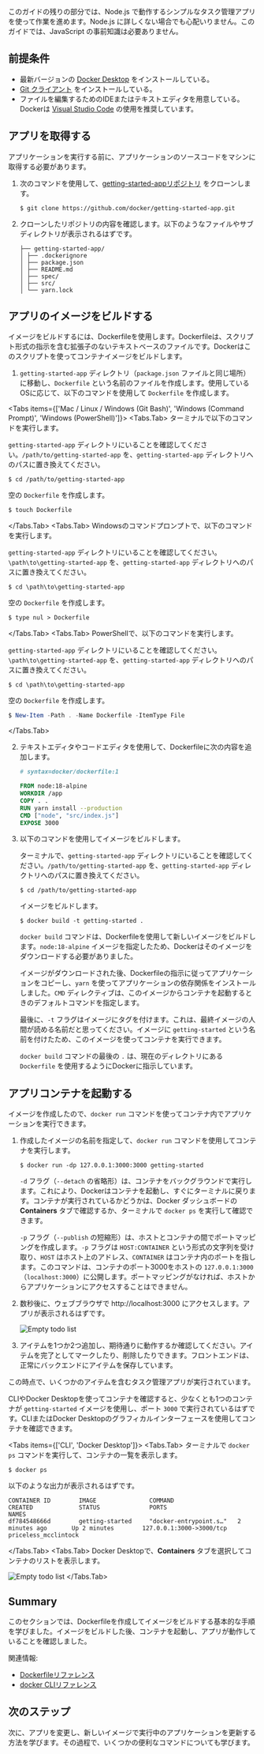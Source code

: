 
このガイドの残りの部分では、Node.js で動作するシンプルなタスク管理アプリを使って作業を進めます。Node.js に詳しくない場合でも心配いりません。このガイドでは、JavaScript の事前知識は必要ありません。

## 前提条件

- 最新バージョンの [Docker Desktop](https://docs.docker.com/get-started/get-docker/) をインストールしている。
- [Git クライアント](https://git-scm.com/downloads) をインストールしている。
- ファイルを編集するためのIDEまたはテキストエディタを用意している。Dockerは [Visual Studio Code](https://code.visualstudio.com/) の使用を推奨しています。

## アプリを取得する

アプリケーションを実行する前に、アプリケーションのソースコードをマシンに取得する必要があります。

1. 次のコマンドを使用して、[getting-started-appリポジトリ](https://github.com/docker/getting-started-app/tree/main) をクローンします。

   ```console
   $ git clone https://github.com/docker/getting-started-app.git
   ```

2. クローンしたリポジトリの内容を確認します。以下のようなファイルやサブディレクトリが表示されるはずです。

   ```text
   ├── getting-started-app/
   │ ├── .dockerignore
   │ ├── package.json
   │ ├── README.md
   │ ├── spec/
   │ ├── src/
   │ └── yarn.lock
   ```

## アプリのイメージをビルドする

イメージをビルドするには、Dockerfileを使用します。Dockerfileは、スクリプト形式の指示を含む拡張子のないテキストベースのファイルです。Dockerはこのスクリプトを使ってコンテナイメージをビルドします。

1. `getting-started-app` ディレクトリ（`package.json` ファイルと同じ場所）に移動し、`Dockerfile` という名前のファイルを作成します。使用しているOSに応じて、以下のコマンドを使用して `Dockerfile` を作成します。

<Tabs items={['Mac / Linux / Windows (Git Bash)', 'Windows (Command Prompt)', 'Windows (PowerShell)']}>
  <Tabs.Tab>
   ターミナルで以下のコマンドを実行します。

   `getting-started-app` ディレクトリにいることを確認してください。`/path/to/getting-started-app` を、`getting-started-app` ディレクトリへのパスに置き換えてください。

   ```console
   $ cd /path/to/getting-started-app
   ```

   空の `Dockerfile` を作成します。

   ```console
   $ touch Dockerfile
   ```
  </Tabs.Tab>
  <Tabs.Tab>
   Windowsのコマンドプロンプトで、以下のコマンドを実行します。

   `getting-started-app` ディレクトリにいることを確認してください。`\path\to\getting-started-app` を、`getting-started-app` ディレクトリへのパスに置き換えてください。

   ```console
   $ cd \path\to\getting-started-app
   ```

   空の `Dockerfile` を作成します。

   ```console
   $ type nul > Dockerfile
   ```
  </Tabs.Tab>
  <Tabs.Tab>
   PowerShellで、以下のコマンドを実行します。

   `getting-started-app` ディレクトリにいることを確認してください。`\path\to\getting-started-app` を、`getting-started-app` ディレクトリへのパスに置き換えてください。

   ```console
   $ cd \path\to\getting-started-app
   ```

   空の `Dockerfile` を作成します。

   ```powershell
   $ New-Item -Path . -Name Dockerfile -ItemType File
   ```
  </Tabs.Tab>
</Tabs>

2. テキストエディタやコードエディタを使用して、Dockerfileに次の内容を追加します。

   ```dockerfile
   # syntax=docker/dockerfile:1
   
   FROM node:18-alpine
   WORKDIR /app
   COPY . .
   RUN yarn install --production
   CMD ["node", "src/index.js"]
   EXPOSE 3000
   ```

3. 以下のコマンドを使用してイメージをビルドします。

   ターミナルで、`getting-started-app` ディレクトリにいることを確認してください。`/path/to/getting-started-app` を、`getting-started-app` ディレクトリへのパスに置き換えてください。

   ```console
   $ cd /path/to/getting-started-app
   ```

   イメージをビルドします。
   ```console
   $ docker build -t getting-started .
   ```

   `docker build` コマンドは、Dockerfileを使用して新しいイメージをビルドします。`node:18-alpine` イメージを指定したため、Dockerはそのイメージをダウンロードする必要がありました。

   イメージがダウンロードされた後、Dockerfileの指示に従ってアプリケーションをコピーし、`yarn` を使ってアプリケーションの依存関係をインストールしました。`CMD` ディレクティブは、このイメージからコンテナを起動するときのデフォルトコマンドを指定します。

   最後に、`-t` フラグはイメージにタグを付けます。これは、最終イメージの人間が読める名前だと思ってください。イメージに `getting-started` という名前を付けたため、このイメージを使ってコンテナを実行できます。

   `docker build` コマンドの最後の `.` は、現在のディレクトリにある `Dockerfile` を使用するようにDockerに指示しています。

## アプリコンテナを起動する

イメージを作成したので、`docker run` コマンドを使ってコンテナ内でアプリケーションを実行できます。

1. 作成したイメージの名前を指定して、`docker run` コマンドを使用してコンテナを実行します。

   ```console
   $ docker run -dp 127.0.0.1:3000:3000 getting-started
   ```
   
   `-d` フラグ（`--detach` の省略形）は、コンテナをバックグラウンドで実行します。これにより、Dockerはコンテナを起動し、すぐにターミナルに戻ります。コンテナが実行されているかどうかは、Docker ダッシュボードの **Containers** タブで確認するか、ターミナルで `docker ps` を実行して確認できます。

   `-p` フラグ（`--publish` の短縮形）は、ホストとコンテナの間でポートマッピングを作成します。`-p` フラグは `HOST:CONTAINER` という形式の文字列を受け取り、`HOST` はホスト上のアドレス、`CONTAINER` はコンテナ内のポートを指します。このコマンドは、コンテナのポート3000をホストの `127.0.0.1:3000`（`localhost:3000`）に公開します。ポートマッピングがなければ、ホストからアプリケーションにアクセスすることはできません。

2. 数秒後に、ウェブブラウザで http://localhost:3000 にアクセスします。アプリが表示されるはずです。

   ![Empty todo list](/docker-workshop-ja/todo-list-empty.webp)

3. アイテムを1つか2つ追加し、期待通りに動作するか確認してください。アイテムを完了としてマークしたり、削除したりできます。フロントエンドは、正常にバックエンドにアイテムを保存しています。

この時点で、いくつかのアイテムを含むタスク管理アプリが実行されています。

CLIやDocker Desktopを使ってコンテナを確認すると、少なくとも1つのコンテナが `getting-started` イメージを使用し、ポート `3000` で実行されているはずです。CLIまたはDocker Desktopのグラフィカルインターフェースを使用してコンテナを確認できます。

<Tabs items={['CLI', 'Docker Desktop']}>
  <Tabs.Tab>
   ターミナルで `docker ps` コマンドを実行して、コンテナの一覧を表示します。

   ```console
   $ docker ps
   ```
   以下のような出力が表示されるはずです。
   ```console
   CONTAINER ID        IMAGE               COMMAND                  CREATED             STATUS              PORTS                      NAMES
   df784548666d        getting-started     "docker-entrypoint.s…"   2 minutes ago       Up 2 minutes        127.0.0.1:3000->3000/tcp   priceless_mcclintock
   ```
  </Tabs.Tab>
  <Tabs.Tab>
   Docker Desktopで、**Containers** タブを選択してコンテナのリストを表示します。

   ![Empty todo list](/docker-workshop-ja/dashboard-two-containers.webp)
  </Tabs.Tab>
</Tabs>

## Summary

このセクションでは、Dockerfileを作成してイメージをビルドする基本的な手順を学びました。イメージをビルドした後、コンテナを起動し、アプリが動作していることを確認しました。

関連情報:
 - [Dockerfileリファレンス](https://docs.docker.com/reference/dockerfile/)
 - [docker CLIリファレンス](https://docs.docker.com/reference/cli/docker/)

## 次のステップ

次に、アプリを変更し、新しいイメージで実行中のアプリケーションを更新する方法を学びます。その過程で、いくつかの便利なコマンドについても学びます。
